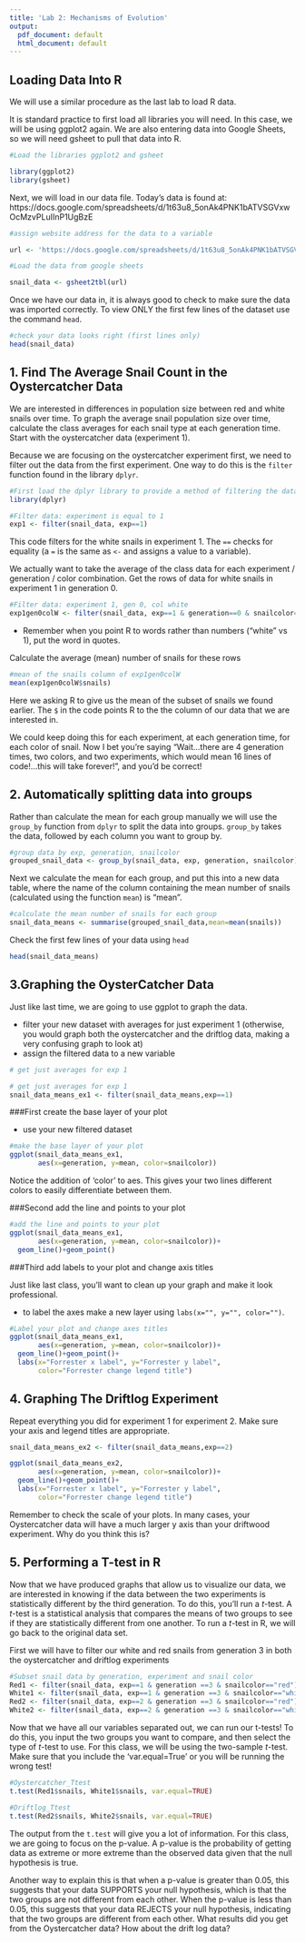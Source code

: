 ```yaml
---
title: 'Lab 2: Mechanisms of Evolution'
output:
  pdf_document: default
  html_document: default
---
```


## Loading Data Into R

We will use a similar procedure as the last lab to load R data.

It is standard practice to first load all libraries you will need. In this case, we will be using ggplot2 again. We are also entering data into Google Sheets, so we will need gsheet to pull that data into R. 
```r
#Load the libraries ggplot2 and gsheet
```

```r
library(ggplot2)
library(gsheet)
```

Next, we will load in our data file. Today's data is found at:
https://docs.google.com/spreadsheets/d/1t63u8_5onAk4PNK1bATVSGVxwOcMzvPLuIInP1UgBzE

```r
#assign website address for the data to a variable
```

```r
url <- 'https://docs.google.com/spreadsheets/d/1t63u8_5onAk4PNK1bATVSGVxwOcMzvPLuIInP1UgBzE'
```

```r
#Load the data from google sheets
```

```r
snail_data <- gsheet2tbl(url)
```

Once we have our data in, it is always good to check to make sure the data was imported correctly. To view ONLY the first few lines of the dataset use the command `head`.

```r
#check your data looks right (first lines only)
head(snail_data)
```
## 1. Find The Average Snail Count in the Oystercatcher Data

We are interested in differences in population size between red and white snails over time. To graph the average snail population size over time, calculate the class averages for each snail type at each generation time. Start with the oystercatcher data (experiment 1). 

Because we are focusing on the oystercatcher experiment first, we need to filter out the data from the first experiment. One way to do this is the `filter` function found in the library `dplyr`.

```r
#First load the dplyr library to provide a method of filtering the data
library(dplyr)
```

```r
#Filter data: experiment is equal to 1
exp1 <- filter(snail_data, exp==1)
```

This code filters for the white snails in experiment 1.
The `==` checks for equality (a `=` is the same as `<-` and assigns a value to a variable).

We actually want to take the average of the class data for each experiment / generation / color combination. Get the rows of data for white snails in experiment 1 in generation 0.

```r
#Filter data: experiment 1, gen 0, col white
exp1gen0colW <- filter(snail_data, exp==1 & generation==0 & snailcolor=="white")
```

* Remember when you point R to words rather than numbers ("white" vs 1), put the word in quotes.

Calculate the average (mean) number of snails for these rows

```r
#mean of the snails column of exp1gen0colW
mean(exp1gen0colW$snails)
```

Here we asking R to give us the mean of the subset of snails we found earlier. The `$` in the code points R to the the column of our data that we are interested in. 

We could keep doing this for each experiment, at each generation time, for each color of snail. Now I bet you're saying "Wait...there are 4 generation times, two colors, and two experiments, which would mean 16 lines of code!...this will take forever!", and you'd be correct!

## 2. Automatically splitting data into groups

Rather than calculate the mean for each group manually we will use the `group_by` function from `dplyr` to split the data into groups. `group_by` takes the data, followed by each column you want to group by.

```r
#group data by exp, generation, snailcolor
grouped_snail_data <- group_by(snail_data, exp, generation, snailcolor)
```

Next we calculate the mean for each group, and put this into a new data table, where the name of the column containing the mean number of snails (calculated using the function `mean`) is "mean".

```r
#calculate the mean number of snails for each group
snail_data_means <- summarise(grouped_snail_data,mean=mean(snails))
```

Check the first few lines of your data using `head`

```r
head(snail_data_means)
```

## 3.Graphing the OysterCatcher Data

Just like last time, we are going to use ggplot to graph the data. 

* filter your new dataset with averages for just experiment 1 (otherwise, you would graph both the oystercatcher and the driftlog data, making a very confusing graph to look at)
* assign the filtered data to a new variable

```r
# get just averages for exp 1
```

```r
# get just averages for exp 1
snail_data_means_ex1 <- filter(snail_data_means,exp==1)
```

###First create the base layer of your plot

* use your new filtered dataset

```r
#make the base layer of your plot
ggplot(snail_data_means_ex1, 
       aes(x=generation, y=mean, color=snailcolor)) 
```

Notice the addition of 'color' to aes. This gives your two lines different colors to easily differentiate between them. 

###Second add the line and points to your plot 

```r
#add the line and points to your plot
ggplot(snail_data_means_ex1, 
       aes(x=generation, y=mean, color=snailcolor))+
  geom_line()+geom_point()

```

###Third add labels to your plot and change axis titles 

Just like last class, you'll want to clean up your graph and make it look professional.

* to label the axes make a new layer using `labs(x="", y="", color="")`.

```r
#Label your plot and change axes titles
ggplot(snail_data_means_ex1, 
       aes(x=generation, y=mean, color=snailcolor))+
  geom_line()+geom_point()+
  labs(x="Forrester x label", y="Forrester y label",
       color="Forrester change legend title")
```

## 4. Graphing The Driftlog Experiment

Repeat everything you did for experiment 1 for experiment 2.
Make sure your axis and legend titles are appropriate.

```r
snail_data_means_ex2 <- filter(snail_data_means,exp==2)

ggplot(snail_data_means_ex2, 
       aes(x=generation, y=mean, color=snailcolor))+
  geom_line()+geom_point()+
  labs(x="Forrester x label", y="Forrester y label",
       color="Forrester change legend title")
```

Remember to check the scale of your plots. In many cases, your Oystercatcher data will have a much larger y axis than your driftwood experiment. Why do you think this is?

## 5. Performing a T-test in R

Now that we have produced graphs that allow us to visualize our data, we are interested in knowing if the data between the two experiments is statistically different by the third generation. To do this, you'll run a *t*-test. A *t*-test is a statistical analysis that compares the means of two groups to see if they are statistically different from one another. To run a *t*-test in R, we will go back to the original data set. 

First we will have to filter our white and red snails from generation 3 in both the oystercatcher and driftlog experiments 
```r
#Subset snail data by generation, experiment and snail color
Red1 <- filter(snail_data, exp==1 & generation ==3 & snailcolor=="red")
White1 <- filter(snail_data, exp==1 & generation ==3 & snailcolor=="white")
Red2 <- filter(snail_data, exp==2 & generation ==3 & snailcolor=="red")
White2 <- filter(snail_data, exp==2 & generation ==3 & snailcolor=="white")
```

Now that we have all our variables separated out, we can run our t-tests! To do this, you input the two groups you want to compare, and then select the type of *t*-test to use. For this class, we will be using the two-sample *t*-test. Make sure that you include the 'var.equal=True' or you will be running the wrong test!

```r
#Oystercatcher_Ttest
t.test(Red1$snails, White1$snails, var.equal=TRUE)
```

```r
#Driftlog_Ttest
t.test(Red2$snails, White2$snails, var.equal=TRUE)
```

The output from the `t.test` will give you a lot of information. For this class, we are going to focus on the p-value. A p-value is the probability of getting data as extreme or more extreme than the observed data given that the null hypothesis is true.

Another way to explain this is that when a p-value is greater than 0.05, this suggests that your data SUPPORTS your null hypothesis, which is that the two groups are not different from each other. When the p-value is less than 0.05, this suggests that your data REJECTS your null hypothesis, indicating that the two groups are different from each other. What results did you get from the Oystercatcher data? How about the drift log data?

